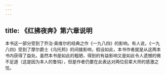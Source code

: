```yaml
---
---
---
```

title: 《红拂夜奔》第六章说明
---

本书这一部分受到了乔治·奥维尔的经典之作《一九八四》的影响。有人说，《一九八四》受到了摩尔爵士《乌托邦》的间接影响，假设如此，本书作者就是从这两本书内获得了益处。虽然本书是如此的粗陋，得到的有益影响又是如此令人遗憾的微不足道（这是因为本人的鲁钝），但是作者仍要在此表达对两位前辈大师的感激之忱。